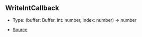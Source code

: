 ## WriteIntCallback

- Type: (buffer: Buffer, int: number, index: number) => number

- [Source](https://github.com/Androz2091/discord-player/blob/f2dbc02/packages/equalizer/src/equalizer/ChannelProcessor.ts#L4)